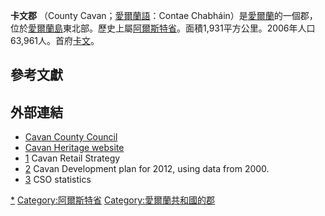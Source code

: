 {{Coord|53|55|N|7|15|W|region:IE_type:adm1st_source:GNS-enwiki|display=title}}
{{Infobox settlement
|name                   = 卡文郡
|other_name             = ''Contae an Chabháin''
|image_shield           = Cavan crest.svg
|motto                  = ''Feardhacht is Fírinne''{{spaces|2}}<small>（[[愛爾蘭語|愛爾蘭語]]）</small><br>"Manliness and Truth"
|image_map              = Island_of_Ireland_location_map_Cavan.svg
|area_total_km2         = 1931
|area_rank              = {{link-en|19th|List of Irish counties by area}}
|seat_type              = [[郡治|郡治]]
|seat                   = [[卡文|卡文]]
|blank_name_sec1        = {{tsl|en|Vehicle registration plates of Ireland|愛爾蘭車輛牌照|車輛牌照}}
|blank_info_sec1        = CN
|subdivision_type       = [[主權國家|國家]]
|subdivision_name       = [[愛爾蘭共和國|愛爾蘭]]
|subdivision_type1      = [[愛爾蘭省份|愛爾蘭]]
|subdivision_name1      = [[阿爾斯特|阿爾斯特]]
|population_total       = 73183
|population_rank        = {{link-en|25th|List of Irish counties by population}}
|population_as_of       = 2011年
|population_note =<ref>{{cite web |url=http://census.cso.ie/sapmap2011/Results.aspx?Geog_Type=CTY&Geog_Code=32&CTY=32 |title=County Cavan |publisher=[[Central_Statistics_Office|Central Statistics Office]] |year=2011 |accessdate=2012-09-27 |archive-date=2017-07-09 |archive-url=https://web.archive.org/web/20170709085135/http://census.cso.ie/sapmap2011/Results.aspx?Geog_Type=CTY&Geog_Code=32&CTY=32 |dead-url=no }}</ref>
|government_type        = {{link-en|郡議會|Cavan County Council}}
|subdivision_type3      = 下議院
|subdivision_name3      = {{link-en|Cavan-Monaghan|Cavan-Monaghan (Dáil Éireann constituency)}}
|subdivision_type4      = 歐盟議會
|subdivision_name4      = {{link-en|西北選區|North-West (European Parliament constituency)}}
|website                = {{URL|www.cavancoco.ie}}
}}
'''卡文郡''' （County Cavan；[[愛爾蘭語|愛爾蘭語]]：Contae Chabháin）是[[愛爾蘭共和國|愛爾蘭]]的一個郡，位於[[愛爾蘭島|愛爾蘭島]]東北部。歷史上屬[[阿爾斯特省|阿爾斯特省]]。面積1,931平方公里。2006年人口63,961人。首府[[卡文|卡文]]。

== 參考文獻 ==
{{Reflist}}

== 外部連結 ==
{{commons category|County Cavan}}
*[http://www.cavancoco.ie/ Cavan County Council] {{Wayback|url=http://www.cavancoco.ie/ |date=20051222061357 }}
*[http://www.cavanheritage.ie/ Cavan Heritage website] {{Wayback|url=http://www.cavanheritage.ie/ |date=20210117031009 }}
*[https://web.archive.org/web/20120321215803/http://www.cavancoco.ie/cavanweb/publish/domain/cavancoco/file/development-plans/county-cavan/Retail%20Strategy%20County%20Cavan%20and%20Cavan%20Town%20Environs.pdf] Cavan Retail Strategy
*[https://web.archive.org/web/20120321215822/http://www.cavancoco.ie/cavanweb/publish/domain/cavancoco/file/community/development-board/strategy-for-the-economic-social-and-cultural-development-of-county-cavan.pdf] Cavan Development plan for 2012, using data from 2000.
*[https://web.archive.org/web/20111119131442/http://cso.ie/studentscorner/statsfactscavan.htm] CSO statistics

{{愛爾蘭行政區劃}}
{{DEFAULTSORT:Cavan}}
[[Category:卡文郡|*]]
[[Category:阿爾斯特省|Category:阿爾斯特省]]
[[Category:愛爾蘭共和國的郡|Category:愛爾蘭共和國的郡]]